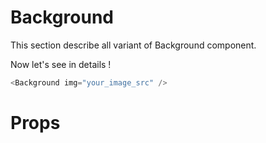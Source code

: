 
<Meta title="Atoms|Background" component={Background} />

# Background

This section describe all variant of Background component.

<div style={{ position: 'relative', height: '400px', width: '600px', backgroundColor: '#140C0B', padding: '20px' }}>
    <DisplayBackground />
</div>

Now let's see in details !

```javascript
<Background img="your_image_src" />
```

# Props

<Props of={Background} />